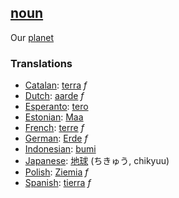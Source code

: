 ==[[noun]]==

Our [[planet]]

===Translations===
*[[Catalan]]: [[terra]] ''f''
*[[Dutch]]: [[aarde]] ''f''
*[[Esperanto]]: [[tero]]
*[[Estonian]]: [[Maa]]
*[[French]]: [[terre]] ''f''
*[[German]]: [[Erde]] ''f''
*[[Indonesian]]: [[bumi]]
*[[Japanese]]: [[地球]] (ちきゅう, chikyuu)
*[[Polish]]: [[Ziemia]] ''f''
*[[Spanish]]: [[tierra]] ''f''